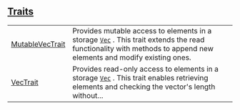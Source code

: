 
## [Traits](./core-starknet-storage-vec-traits)

| | |
|:---|:---|
| [MutableVecTrait](./core-starknet-storage-vec-MutableVecTrait) | Provides mutable access to elements in a storage [`Vec`](./core-starknet-storage-vec-Vec) . This trait extends the read functionality with methods to append new elements and modify existing ones. |
| [VecTrait](./core-starknet-storage-vec-VecTrait) | Provides read-only access to elements in a storage [`Vec`](./core-starknet-storage-vec-Vec) . This trait enables retrieving elements and checking the vector's length without... |
